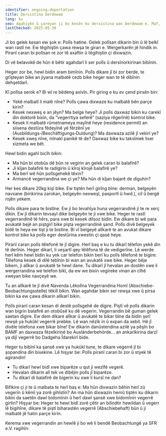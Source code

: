 ```yaml
---
identifier: ongoing-deportation
title: Derxistina berdewam
lang: ku
seo: Agahiyên û çareyan ji bo kesên ku derxistina wan berdewam e. Maf, alîkarî û çareyên derhal
lastChecked: 2025-05-30
---
```


Ji bo gelek kesan ew şok e: Polîs hatine. Gelek polîsan dikarin bin û lê belkî wan rastî ne. Ew têgihiştin çawa rewşa te giran e. Wergerkarên jê hindik in. Piranî caran bi polîsan re zor tê axaftin û têgihiştin çi dixwazin.

Di vê belavokê de hûn ê bêtir agahdarî li ser <InternalShortLink identifier="police">polîs û dersînorkirinan</InternalShortLink> bibînin.

Heger zor be, hewl bidin aram bimînin. Polîs dikare jî bi zor berde, te grîşteyan bike an jiyana malbatê cezb bike heger wan te tê dibînin dehşetdarî.

Kî polîsa serok e? Bi wî re bêdeng axivîn. Pir giring e ku ev çend pirsên bin:

- Yekê malbatî li malê nîne? Polîs çawa dixwaze ku malbatê bên parçe kirin?
- Kesek nexweş e an jêyn? Ma belge heye? Ji polîs daxwaz bikin ku carekî din doktorê bixin, da “vegerrtiya seferê” (saziya rêgerînê) kontrol bike.
- Kesek li malbatê rûmetnameya mayînê heye (residence permit) an siisena destûra fêdeyînê yê fêrzênî ye (Ausbildungs‑/Beschäftigungs‑Duldung)? Ma daxwaza azilê jî vekirî ye?
- Kesek xweş nîne, mînakî panikê tê de? Daxwaz bike ku taksîmek liser xizmeta we bêt.

Hewl bidin agahî bicîh bikin:

- Ma hûn bi otobûs dê bûn re vegirin an gelek caran bi balafirê?
- Ji kîjan balafirê te radigirin û kîroj kîrojê balafirê ye?
- Ma berî wê hûn polîsgehekê têxin?
- Armancê vegerrandina we çi ye? Ma hûn di kîjan bajarê de diguhin?

Her kes dikare 20kg kişî bike. Ew tiştên herî girîng bîne: derman, belgeyên navxane (binkirina zarokan, belgeyên nexweşî, pasportî û hwd.), cil û bergê rojên yekem.

Polîs dikare para te bistîne. Ew ji bo tevahîya huna vegerrandinê ji te re xerç dikin. Ew jî dikarin tevsayî dike belgeyên te ji xwe bike. Heger te rastî vegerrandinê tê hêrs, para xwe bi kesek dilsoz bidin.
Ew dikare bi wê para avukatê bejê an piştgirî bike pişta vegerrandinê şand.
Polîs divê belgeyek bidê te heya ew tişt ji te bistîne. Bi vî belgeyê alîkarê te an avukat dikare kontrol bike ka polîs eger destûrina xwestin çi qasê heye.

Piranî caran polîs têlefonê te jî digire. Herî baş e ku tu dikarî têlefon yekê din tê derînin. Heger dikarî, li veşartî qey têlêfona tê de vedigerîne. Lê werde herî kêm hewl bidin ku yek car telefon bikin berî ku polîs têlefonê te bigire: Têlefona kesek di dilê tebînin bi wan an avukatê xwe bike. Heger bêje bikem, ji alîkar û avukatê te hewl dane. Tu dikarî jî hevalan an dostên xwe li wergerrandina we telefon bikî, da ew we bixin vegireke vinan an cîhê xweyan bike navçeyê we.

Tu an alîkarê te jî divê Navenda Lêkolîna Vegerrandina Homî (Abschiebe-Beobachtungsstelle) têkilî bikin. Wan agahdar bikin ser rewşa xwe û pirsa bikin ka ew çawa dikarin alîkarî bikin.

<InternalShortLink identifier="contacts" />

Polîs piranî caran kesan di destê polîsgehê de digire. Piştî vê polîs dikarin wan bigrin balafirê an otobûsê ku dê vegerin. Vegerrandin bê guman gelek saetan digire. Ew dem dikare alîkar û avukatê te bikar bîne da bidin şerî rewşê ya hukûkî vegerrê prebke. Lê wan nêzîk in û expan da xebit. Hê jî dixêle telefona xwe bikar bîne! Ew dikarin danûstendina azilê ya pêşîn bo BAMF an daxwaza fêzelkirinê bo Ausländerbehörde... an ankarîkirina darzî ya dijî vegerrê bo Dadgeha Îdarekirî bide.

Heger tu bibînî ka şansê xwe ya hukûkî tune, te dikare vegerrê jî bi şopandina din bisekine. Lê hişyar be: Polîs piranî caran bi zor û styek tê agirandin!

- Tu dikarî hewl bidî xwe biparêze u qut ji wezîfê vegerê.
- Hevalan dikarin alî tek ve dibêjin polîs jî biparêze.
- Tu dikarî di balafirê de bigerin ku xwe li kursî ne dan?

<ExternalShortLink identifier="airplane"/>

<ExternalShortLink identifier="noboarderassembly_resistance"/>

Bifikire çi ji te û malbata te herî baş e:
Ma hûn dixwazin bêhin herî zû vegerin û kêmî ya zorê gihîstin? An ma hûn dixwazin hemû tiştên ku dikarin bikin da saetên dawî bidomînin û herî dawî şansê xwe bidomînin vegerrê girtin?
Hişyar be: Heger te hewl bidî zorê çêtir an bilindtir hewildan û vegerr lê bigihîne, dikare tê piştî biharastên vegerrê (Abschiebehaft) bûn û ji malbatê jê hatin parçe kirin. <InternalShortLink identifier="detention" />

Kerema xwe vegerrandin an hewlê ji bo wê li bendê Beobachtungê ya SFR e.V. ragihîn:

<Address identifier="sfr_abschiebemonitoring" />
